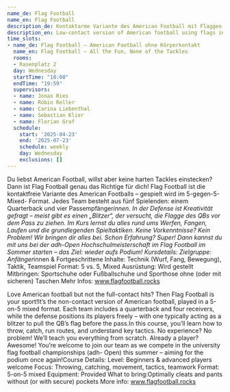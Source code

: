 ```yaml
---
name_de: Flag Football
name_en: Flag Football
description_de: Kontaktarme Variante des American Football mit Flaggen statt Tackles.
description_en: Low-contact version of American football using flags instead of tackles.
time_slots:
- name_de: Flag Football – American Football ohne Körperkontakt
  name_en: Flag Football – All the Fun, None of the Tackles
  rooms:
  - Rasenplatz 2
  day: Wednesday
  startTime: "18:00"
  endTime: "19:59"
  supervisors:
  - name: Jonas Ries
  - name: Robin Reller
  - name: Carina Liebenthal
  - name: Sebastian Klier
  - name: Florian Graf
  schedule:
    start: '2025-04-23'
    end: '2025-07-23'
    schedule: weekly
    day: Wednesday
    exclusions: []
---
```


<Locale value="de">
 

 Du liebst American Football, willst aber keine harten Tackles einstecken? Dann
ist Flag Football genau das Richtige für dich! Flag Football ist die
kontaktfreie Variante des American Footballs – gespielt wird im 5-gegen-5-Mixed-
Format. Jedes Team besteht aus fünf Spielenden: einem Quarterback und vier
Passempfänger*innen. In der Defense ist Kreativität gefragt – meist gibt es
einen „Blitzer“, der versucht, die Flagge des QBs vor dem Pass zu ziehen. Im
Kurs lernst du alles rund ums Werfen, Fangen, Laufen und die grundlegenden
Spieltaktiken. Keine Vorkenntnisse? Kein Problem! Wir bringen dir alles bei.
Schon Erfahrung? Super! Dann kannst du mit uns bei der adh-Open
Hochschulmeisterschaft im Flag Football im Sommer starten – das Ziel: wieder
aufs Podium! Kursdetails:   Zielgruppe: Anfänger*innen &amp; Fortgeschrittene
Inhalte: Technik (Wurf, Fang, Bewegung), Taktik, Teamspiel   Format: 5 vs. 5,
Mixed   Ausrüstung: Wird gestellt   Mitbringen: Sportschuhe oder Fußballschuhe
und Sporthose ohne (oder mit sicheren) Taschen   Mehr Infos:
www.flagfootball.rocks

</Locale>
<Locale value="en">
 

 Love American football but not the full-contact hits? Then Flag Football is your
sport!It’s the non-contact version of American football, played in a 5-on-5
mixed format. Each team includes a quarterback and four receivers, while the
defense positions its players freely – with one typically acting as a blitzer to
pull the QB’s flag before the pass.In this course, you’ll learn how to throw,
catch, run routes, and understand key tactics. No experience? No problem! We’ll
teach you everything from scratch. Already a player? Awesome! You’re welcome to
join our team as we compete in the university flag football championships (adh-
Open) this summer – aiming for the podium once again!Course Details:      Level:
Beginners &amp; advanced players welcome   Focus: Throwing, catching, movement,
tactics, teamwork   Format: 5-on-5 mixed   Equipment: Provided   What to
bring:Optimally cleats and pants without (or with secure) pockets   More info:
www.flagfootball.rocks

</Locale>
